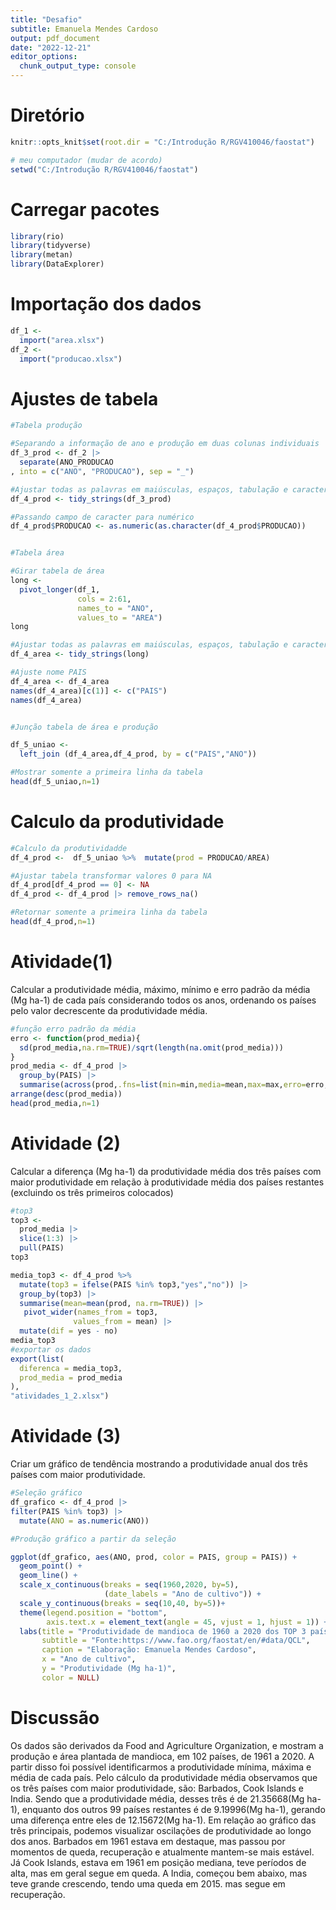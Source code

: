 ```yaml
---
title: "Desafio"
subtitle: Emanuela Mendes Cardoso
output: pdf_document
date: "2022-12-21"
editor_options: 
  chunk_output_type: console
---
```


# Diretório

```r
knitr::opts_knit$set(root.dir = "C:/Introdução R/RGV410046/faostat")
```

```r
# meu computador (mudar de acordo)
setwd("C:/Introdução R/RGV410046/faostat")
```

# Carregar pacotes

```r
library(rio)
library(tidyverse)
library(metan)
library(DataExplorer)
```

# Importação dos dados

```r
df_1 <- 
  import("area.xlsx")
df_2 <- 
  import("producao.xlsx")

```

# Ajustes de tabela

```r
#Tabela produção

#Separando a informação de ano e produção em duas colunas individuais
df_3_prod <- df_2 |> 
  separate(ANO_PRODUCAO
, into = c("ANO", "PRODUCAO"), sep = "_")

#Ajustar todas as palavras em maiúsculas, espaços, tabulação e caracteres de pontuação 
df_4_prod <- tidy_strings(df_3_prod)

#Passando campo de caracter para numérico 
df_4_prod$PRODUCAO <- as.numeric(as.character(df_4_prod$PRODUCAO))


#Tabela área

#Girar tabela de área
long <- 
  pivot_longer(df_1,
               cols = 2:61,
               names_to = "ANO",
               values_to = "AREA")
long

#Ajustar todas as palavras em maiúsculas, espaços, tabulação e caracteres de pontuação 
df_4_area <- tidy_strings(long)

#Ajuste nome PAIS
df_4_area <- df_4_area
names(df_4_area)[c(1)] <- c("PAIS")
names(df_4_area)


#Junção tabela de área e produção

df_5_uniao <-
  left_join (df_4_area,df_4_prod, by = c("PAIS","ANO"))

#Mostrar somente a primeira linha da tabela
head(df_5_uniao,n=1)
```

# Calculo da produtividade

```r
#Calculo da produtividadde
df_4_prod <-  df_5_uniao %>%  mutate(prod = PRODUCAO/AREA)

#Ajustar tabela transformar valores 0 para NA
df_4_prod[df_4_prod == 0] <- NA
df_4_prod <- df_4_prod |> remove_rows_na()

#Retornar somente a primeira linha da tabela
head(df_4_prod,n=1)
```

# Atividade(1) 
Calcular a produtividade média, máximo, mínimo e erro padrão da média (Mg ha-1) de cada país considerando todos os anos, ordenando os países pelo valor decrescente da produtividade média.

```r
#função erro padrão da média
erro <- function(prod_media){
  sd(prod_media,na.rm=TRUE)/sqrt(length(na.omit(prod_media)))
}
prod_media <- df_4_prod |>
  group_by(PAIS) |>
  summarise(across(prod,.fns=list(min=min,media=mean,max=max,erro=erro, n=length))) |>
arrange(desc(prod_media))
head(prod_media,n=1)

```

# Atividade (2) 
Calcular a diferença (Mg ha-1) da produtividade média dos três países com maior produtividade em relação à produtividade média dos países restantes (excluindo os três primeiros colocados)

```r
#top3
top3 <- 
  prod_media |> 
  slice(1:3) |> 
  pull(PAIS)
top3

media_top3 <- df_4_prod %>% 
  mutate(top3 = ifelse(PAIS %in% top3,"yes","no")) |>
  group_by(top3) |>
  summarise(mean=mean(prod, na.rm=TRUE)) |>
   pivot_wider(names_from = top3,
              values_from = mean) |> 
  mutate(dif = yes - no)
media_top3
#exportar os dados
export(list(
  diferenca = media_top3,
  prod_media = prod_media
),
"atividades_1_2.xlsx") 


```

# Atividade (3)

Criar um gráfico de tendência mostrando a produtividade anual dos três países com maior produtividade.

```r
#Seleção gráfico
df_grafico <- df_4_prod |>
filter(PAIS %in% top3) |> 
  mutate(ANO = as.numeric(ANO))

#Produção gráfico a partir da seleção 

ggplot(df_grafico, aes(ANO, prod, color = PAIS, group = PAIS)) +
  geom_point() + 
  geom_line() + 
  scale_x_continuous(breaks = seq(1960,2020, by=5),
                     (date_labels = "Ano de cultivo")) +
  scale_y_continuous(breaks = seq(10,40, by=5))+
  theme(legend.position = "bottom",
        axis.text.x = element_text(angle = 45, vjust = 1, hjust = 1)) + 
  labs(title = "Produtividade de mandioca de 1960 a 2020 dos TOP 3 países com maior produtividade",
       subtitle = "Fonte:https://www.fao.org/faostat/en/#data/QCL",
       caption = "Elaboração: Emanuela Mendes Cardoso",
       x = "Ano de cultivo",
       y = "Produtividade (Mg ha-1)",
       color = NULL) 
```

# Discussão
Os dados são derivados da Food and Agriculture Organization, e mostram a produção e área plantada de mandioca, em 102 países, de 1961 a 2020. A partir disso foi possível identificarmos a produtividade mínima, máxima e média de cada país. Pelo cálculo da produtividade média  observamos que os três países com maior produtividade, são: Barbados, Cook Islands e India. Sendo que a produtividade média, desses três é de 21.35668(Mg ha-1), enquanto dos outros 99 países restantes é de 9.19996(Mg ha-1), gerando uma diferença entre eles de 12.15672(Mg ha-1). Em relação ao gráfico das três principais, podemos visualizar oscilações de produtividade ao longo dos anos. Barbados em 1961 estava em destaque, mas passou por momentos de queda, recuperação e atualmente mantem-se mais estável. Já Cook Islands, estava em 1961 em posição mediana, teve períodos de alta, mas em geral segue em queda. A India, começou bem abaixo, mas teve grande crescendo, tendo uma queda em 2015. mas segue em recuperação.
